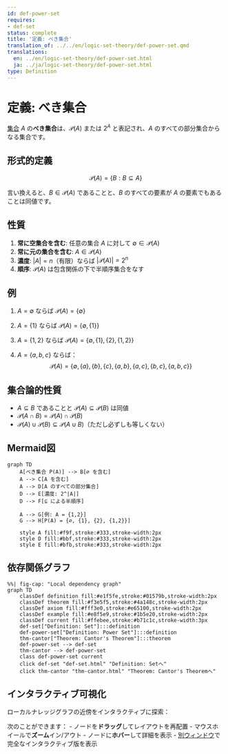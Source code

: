 ```yaml
---
id: def-power-set
requires:
- def-set
status: complete
title: '定義: べき集合'
translation_of: ../../en/logic-set-theory/def-power-set.qmd
translations:
  en: ../en/logic-set-theory/def-power-set.html
  ja: ../ja/logic-set-theory/def-power-set.html
type: Definition
---
```


# 定義: べき集合 {#def-power-set}

[集合](def-set.qmd) $A$ の**べき集合**は、$\mathcal{P}(A)$ または $2^A$ と表記され、$A$ のすべての部分集合からなる集合です。

## 形式的定義

$$\mathcal{P}(A) = \{B : B \subseteq A\}$$

言い換えると、$B \in \mathcal{P}(A)$ であることと、$B$ のすべての要素が $A$ の要素でもあることは同値です。

## 性質

1. **常に空集合を含む**: 任意の集合 $A$ に対して $\emptyset \in \mathcal{P}(A)$
2. **常に元の集合を含む**: $A \in \mathcal{P}(A)$
3. **濃度**: $|A| = n$（有限）ならば $|\mathcal{P}(A)| = 2^n$
4. **順序**: $\mathcal{P}(A)$ は包含関係の下で半順序集合をなす

## 例

1. $A = \emptyset$ ならば $\mathcal{P}(A) = \{\emptyset\}$

2. $A = \{1\}$ ならば $\mathcal{P}(A) = \{\emptyset, \{1\}\}$

3. $A = \{1, 2\}$ ならば $\mathcal{P}(A) = \{\emptyset, \{1\}, \{2\}, \{1, 2\}\}$

4. $A = \{a, b, c\}$ ならば：
   $$\mathcal{P}(A) = \{\emptyset, \{a\}, \{b\}, \{c\}, \{a,b\}, \{a,c\}, \{b,c\}, \{a,b,c\}\}$$

## 集合論的性質

- $A \subseteq B$ であることと $\mathcal{P}(A) \subseteq \mathcal{P}(B)$ は同値
- $\mathcal{P}(A \cap B) = \mathcal{P}(A) \cap \mathcal{P}(B)$
- $\mathcal{P}(A) \cup \mathcal{P}(B) \subseteq \mathcal{P}(A \cup B)$（ただし必ずしも等しくない）

## Mermaid図

```mermaid
graph TD
    A[べき集合 P(A)] --> B[∅ を含む]
    A --> C[A を含む]
    A --> D[A のすべての部分集合]
    D --> E[濃度: 2^|A|]
    D --> F[⊆ による半順序]

    A --> G[例: A = {1,2}]
    G --> H[P(A) = {∅, {1}, {2}, {1,2}}]

    style A fill:#f9f,stroke:#333,stroke-width:2px
    style D fill:#bbf,stroke:#333,stroke-width:2px
    style E fill:#bfb,stroke:#333,stroke-width:2px
```

## 依存関係グラフ

```mermaid
%%| fig-cap: "Local dependency graph"
graph TD
    classDef definition fill:#e1f5fe,stroke:#01579b,stroke-width:2px
    classDef theorem fill:#f3e5f5,stroke:#4a148c,stroke-width:2px
    classDef axiom fill:#fff3e0,stroke:#e65100,stroke-width:2px
    classDef example fill:#e8f5e9,stroke:#1b5e20,stroke-width:2px
    classDef current fill:#ffebee,stroke:#b71c1c,stroke-width:3px
    def-set["Definition: Set"]:::definition
    def-power-set["Definition: Power Set"]:::definition
    thm-cantor["Theorem: Cantor's Theorem"]:::theorem
    def-power-set --> def-set
    thm-cantor --> def-power-set
    class def-power-set current
    click def-set "def-set.html" "Definition: Setへ"
    click thm-cantor "thm-cantor.html" "Theorem: Cantor's Theoremへ"
```

## インタラクティブ可視化

ローカルナレッジグラフの近傍をインタラクティブに探索：

::: {.graph-viz data-id="def-power-set" data-width="700" data-height="500"}
:::

次のことができます：
- ノードを**ドラッグ**してレイアウトを再配置
- マウスホイールで**ズーム**イン/アウト
- ノードに**ホバー**して詳細を表示
- [別ウィンドウ](../../output/interactive/def-power-set.html){target="_blank"}で完全なインタラクティブ版を表示

